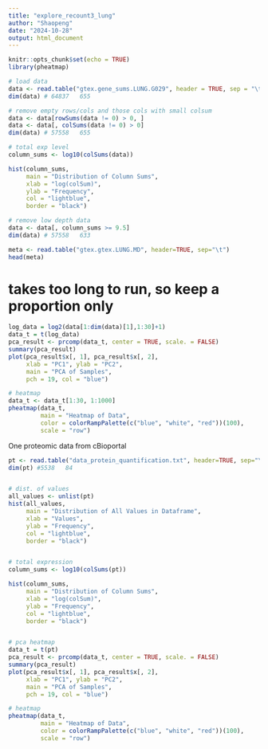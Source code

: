 ```yaml
---
title: "explore_recount3_lung"
author: "Shaopeng"
date: "2024-10-28"
output: html_document
---
```


```r
knitr::opts_chunk$set(echo = TRUE)
library(pheatmap)
```


```r
# load data
data <- read.table("gtex.gene_sums.LUNG.G029", header = TRUE, sep = "\t", row.names = 1)
dim(data) # 64837   655

# remove empty rows/cols and those cols with small colsum
data <- data[rowSums(data != 0) > 0, ]
data <- data[, colSums(data != 0) > 0]
dim(data) # 57558   655

# total exp level
column_sums <- log10(colSums(data))

hist(column_sums, 
     main = "Distribution of Column Sums", 
     xlab = "log(colSum)", 
     ylab = "Frequency", 
     col = "lightblue", 
     border = "black")

# remove low depth data
data <- data[, column_sums >= 9.5]
dim(data) # 57558   633
```

```r
meta <- read.table("gtex.gtex.LUNG.MD", header=TRUE, sep="\t")
head(meta)
```
# takes too long to run, so keep a proportion only

``` r
log_data = log2(data[1:dim(data)[1],1:30]+1)
data_t = t(log_data)
pca_result <- prcomp(data_t, center = TRUE, scale. = FALSE)
summary(pca_result)
plot(pca_result$x[, 1], pca_result$x[, 2], 
     xlab = "PC1", ylab = "PC2", 
     main = "PCA of Samples",
     pch = 19, col = "blue")

# heatmap
data_t <- data_t[1:30, 1:1000]
pheatmap(data_t, 
         main = "Heatmap of Data", 
         color = colorRampPalette(c("blue", "white", "red"))(100),
         scale = "row")
```


One proteomic data from cBioportal
```r
pt <- read.table("data_protein_quantification.txt", header=TRUE, sep="\t", row.names = 1)
dim(pt) #5538   84


# dist. of values
all_values <- unlist(pt)
hist(all_values, 
     main = "Distribution of All Values in Dataframe", 
     xlab = "Values", 
     ylab = "Frequency", 
     col = "lightblue", 
     border = "black")


# total expression
column_sums <- log10(colSums(pt))

hist(column_sums, 
     main = "Distribution of Column Sums", 
     xlab = "log(colSum)", 
     ylab = "Frequency", 
     col = "lightblue", 
     border = "black")


# pca heatmap
data_t = t(pt)
pca_result <- prcomp(data_t, center = TRUE, scale. = FALSE)
summary(pca_result)
plot(pca_result$x[, 1], pca_result$x[, 2], 
     xlab = "PC1", ylab = "PC2", 
     main = "PCA of Samples",
     pch = 19, col = "blue")

# heatmap
pheatmap(data_t, 
         main = "Heatmap of Data", 
         color = colorRampPalette(c("blue", "white", "red"))(100),
         scale = "row")
```

